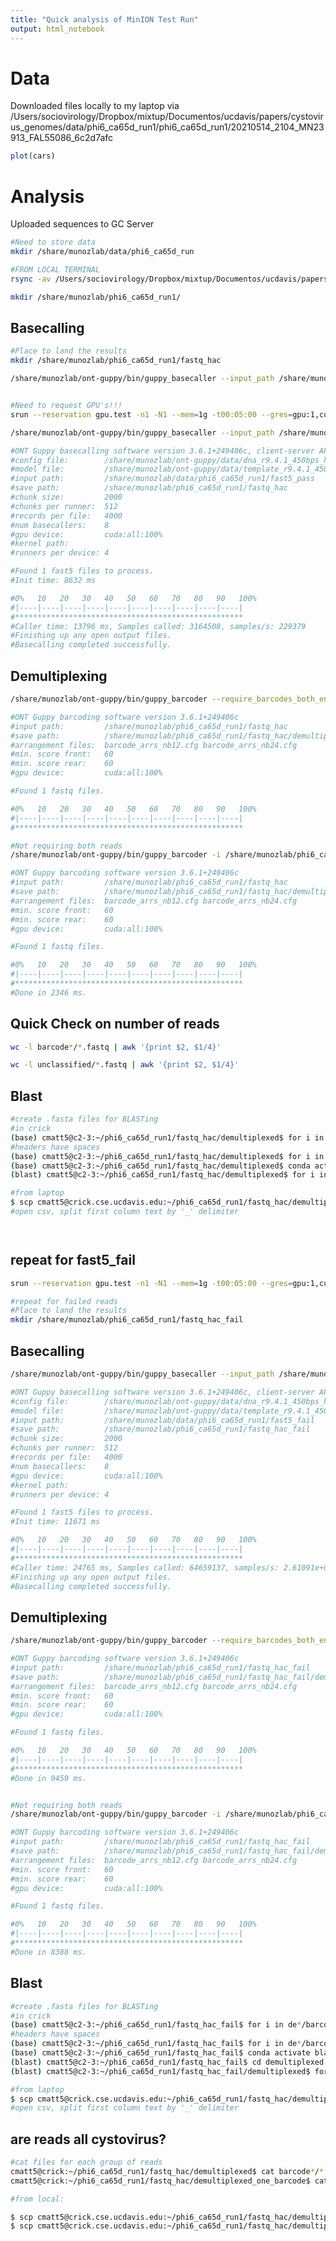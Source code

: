 ```yaml
---
title: "Quick analysis of MinION Test Run"
output: html_notebook
---
```


# Data

Downloaded files locally to my laptop via /Users/sociovirology/Dropbox/mixtup/Documentos/ucdavis/papers/cystovirus_genomes/data/phi6_ca65d_run1/phi6_ca65d_run1/20210514_2104_MN23913_FAL55086_6c2d7afc

```r
plot(cars)
```

# Analysis

Uploaded sequences to GC Server

```bash

#Need to store data
mkdir /share/munozlab/data/phi6_ca65d_run

#FROM LOCAL TERMINAL
rsync -av /Users/sociovirology/Dropbox/mixtup/Documentos/ucdavis/papers/cystovirus_genomes/data/phi6_ca65d_run1/phi6_ca65d_run1/20210514_2104_MN23913_FAL55086_6c2d7afc/ sldmunoz@dumont.genomecenter.ucdavis.edu:/share/munozlab/data/phi6_ca65d_run1

mkdir /share/munozlab/phi6_ca65d_run1/

```


## Basecalling

```bash

#Place to land the results
mkdir /share/munozlab/phi6_ca65d_run1/fastq_hac

/share/munozlab/ont-guppy/bin/guppy_basecaller --input_path /share/munozlab/data/phi6_ca65d_run1/fast5_pass --save_path /share/munozlab/phi6_ca65d_run1/fastq_hac --config dna_r9.4.1_450bps_hac.cfg -x cuda:all:100% --num_callers 8


#Need to request GPU's!!!
srun --reservation gpu.test -n1 -N1 --mem=1g -t00:05:00 --gres=gpu:1,cuda:3.0:1,gpu_mem:100 --pty /bin/bash

/share/munozlab/ont-guppy/bin/guppy_basecaller --input_path /share/munozlab/data/phi6_ca65d_run1/fast5_pass --save_path /share/munozlab/phi6_ca65d_run1/fastq_hac --config dna_r9.4.1_450bps_hac.cfg -x cuda:all:100% --num_callers 8

#ONT Guppy basecalling software version 3.6.1+249406c, client-server API version 1.1.0
#config file:        /share/munozlab/ont-guppy/data/dna_r9.4.1_450bps_hac.cfg
#model file:         /share/munozlab/ont-guppy/data/template_r9.4.1_450bps_hac.jsn
#input path:         /share/munozlab/data/phi6_ca65d_run1/fast5_pass
#save path:          /share/munozlab/phi6_ca65d_run1/fastq_hac
#chunk size:         2000
#chunks per runner:  512
#records per file:   4000
#num basecallers:    8
#gpu device:         cuda:all:100%
#kernel path:        
#runners per device: 4

#Found 1 fast5 files to process.
#Init time: 8632 ms

#0%   10   20   30   40   50   60   70   80   90   100%
#|----|----|----|----|----|----|----|----|----|----|
#***************************************************
#Caller time: 13796 ms, Samples called: 3164508, samples/s: 229379
#Finishing up any open output files.
#Basecalling completed successfully.
```


## Demultiplexing

```bash
/share/munozlab/ont-guppy/bin/guppy_barcoder --require_barcodes_both_ends -i /share/munozlab/phi6_ca65d_run1/fastq_hac -s /share/munozlab/phi6_ca65d_run1/fastq_hac/demultiplexed --arrangements_files "barcode_arrs_nb12.cfg barcode_arrs_nb24.cfg" -x cuda:all:100% --worker_threads 8

#ONT Guppy barcoding software version 3.6.1+249406c
#input path:         /share/munozlab/phi6_ca65d_run1/fastq_hac
#save path:          /share/munozlab/phi6_ca65d_run1/fastq_hac/demultiplexed
#arrangement files:  barcode_arrs_nb12.cfg barcode_arrs_nb24.cfg
#min. score front:   60
#min. score rear:    60
#gpu device:         cuda:all:100%

#Found 1 fastq files.

#0%   10   20   30   40   50   60   70   80   90   100%
#|----|----|----|----|----|----|----|----|----|----|
#***************************************************

#Not requiring both reads
/share/munozlab/ont-guppy/bin/guppy_barcoder -i /share/munozlab/phi6_ca65d_run1/fastq_hac -s /share/munozlab/phi6_ca65d_run1/fastq_hac/demultiplexed_one_barcode --arrangements_files "barcode_arrs_nb12.cfg barcode_arrs_nb24.cfg" -x cuda:all:100% --worker_threads 8

#ONT Guppy barcoding software version 3.6.1+249406c
#input path:         /share/munozlab/phi6_ca65d_run1/fastq_hac
#save path:          /share/munozlab/phi6_ca65d_run1/fastq_hac/demultiplexed_one_barcode
#arrangement files:  barcode_arrs_nb12.cfg barcode_arrs_nb24.cfg
#min. score front:   60
#min. score rear:    60
#gpu device:         cuda:all:100%

#Found 1 fastq files.

#0%   10   20   30   40   50   60   70   80   90   100%
#|----|----|----|----|----|----|----|----|----|----|
#***************************************************
#Done in 2346 ms.

```

## Quick Check on number of reads

```bash

wc -l barcode*/*.fastq | awk '{print $2, $1/4}'

wc -l unclassified/*.fastq | awk '{print $2, $1/4}'

```

## Blast

```bash
#create .fasta files for BLASTing
#in crick
(base) cmatt5@c2-3:~/phi6_ca65d_run1/fastq_hac/demultiplexed$ for i in barcode0*/*.fastq; do sed -n '1~4s/^@/>/p;2~4p' $i > $i.fasta; done
#headers have spaces
(base) cmatt5@c2-3:~/phi6_ca65d_run1/fastq_hac/demultiplexed$ for i in barcode0*/*.fasta; do sed 's, ,_,g' -i $i; done
(base) cmatt5@c2-3:~/phi6_ca65d_run1/fastq_hac/demultiplexed$ conda activate blast
(blast) cmatt5@c2-3:~/phi6_ca65d_run1/fastq_hac/demultiplexed$ for i in barcode*/*.fasta; do blastn -query $i -subject ../../../refs/phi6-ref/phi6ref.fasta -outfmt "10 delim=, qseqid sseqid evalue length score pident mismatch gaps" >> demultiplexed_blast.csv; done

#from laptop
$ scp cmatt5@crick.cse.ucdavis.edu:~/phi6_ca65d_run1/fastq_hac/demultiplexed/demultiplexed_blast.csv ./
#open csv, split first column text by '_' delimiter




```


## repeat for fast5_fail
```bash
srun --reservation gpu.test -n1 -N1 --mem=1g -t00:05:00 --gres=gpu:1,cuda:3.0:1,gpu_mem:100 --pty /bin/bash

#repeat for failed reads
#Place to land the results
mkdir /share/munozlab/phi6_ca65d_run1/fastq_hac_fail
```

## Basecalling 

```bash
/share/munozlab/ont-guppy/bin/guppy_basecaller --input_path /share/munozlab/data/phi6_ca65d_run1/fast5_fail --save_path /share/munozlab/phi6_ca65d_run1/fastq_hac_fail --config dna_r9.4.1_450bps_hac.cfg -x cuda:all:100% --num_callers 8

#ONT Guppy basecalling software version 3.6.1+249406c, client-server API version 1.1.0
#config file:        /share/munozlab/ont-guppy/data/dna_r9.4.1_450bps_hac.cfg
#model file:         /share/munozlab/ont-guppy/data/template_r9.4.1_450bps_hac.jsn
#input path:         /share/munozlab/data/phi6_ca65d_run1/fast5_fail
#save path:          /share/munozlab/phi6_ca65d_run1/fastq_hac_fail
#chunk size:         2000
#chunks per runner:  512
#records per file:   4000
#num basecallers:    8
#gpu device:         cuda:all:100%
#kernel path:
#runners per device: 4

#Found 1 fast5 files to process.
#Init time: 11671 ms

#0%   10   20   30   40   50   60   70   80   90   100%
#|----|----|----|----|----|----|----|----|----|----|
#***************************************************
#Caller time: 24765 ms, Samples called: 64659137, samples/s: 2.61091e+06
#Finishing up any open output files.
#Basecalling completed successfully.
```

## Demultiplexing

```bash
/share/munozlab/ont-guppy/bin/guppy_barcoder --require_barcodes_both_ends -i /share/munozlab/phi6_ca65d_run1/fastq_hac_fail -s /share/munozlab/phi6_ca65d_run1/fastq_hac_fail/demultiplexed --arrangements_files "barcode_arrs_nb12.cfg barcode_arrs_nb24.cfg" -x cuda:all:100% --worker_threads 8

#ONT Guppy barcoding software version 3.6.1+249406c
#input path:         /share/munozlab/phi6_ca65d_run1/fastq_hac_fail
#save path:          /share/munozlab/phi6_ca65d_run1/fastq_hac_fail/demultiplexed
#arrangement files:  barcode_arrs_nb12.cfg barcode_arrs_nb24.cfg
#min. score front:   60
#min. score rear:    60
#gpu device:         cuda:all:100%

#Found 1 fastq files.

#0%   10   20   30   40   50   60   70   80   90   100%
#|----|----|----|----|----|----|----|----|----|----|
#***************************************************
#Done in 9459 ms.


#Not requiring both reads
/share/munozlab/ont-guppy/bin/guppy_barcoder -i /share/munozlab/phi6_ca65d_run1/fastq_hac_fail -s /share/munozlab/phi6_ca65d_run1/fastq_hac_fail/demultiplexed_one_barcode --arrangements_files "barcode_arrs_nb12.cfg barcode_arrs_nb24.cfg" -x cuda:all:100% --worker_threads 8

#ONT Guppy barcoding software version 3.6.1+249406c
#input path:         /share/munozlab/phi6_ca65d_run1/fastq_hac_fail
#save path:          /share/munozlab/phi6_ca65d_run1/fastq_hac_fail/demultiplexed_one_barcode
#arrangement files:  barcode_arrs_nb12.cfg barcode_arrs_nb24.cfg
#min. score front:   60
#min. score rear:    60
#gpu device:         cuda:all:100%

#Found 1 fastq files.

#0%   10   20   30   40   50   60   70   80   90   100%
#|----|----|----|----|----|----|----|----|----|----|
#***************************************************
#Done in 8388 ms.

```


## Blast

```bash
#create .fasta files for BLASTing
#in crick
(base) cmatt5@c2-3:~/phi6_ca65d_run1/fastq_hac_fail$ for i in de*/barcode0*/*.fastq; do sed -n '1~4s/^@/>/p;2~4p' $i > $i.fasta; done
#headers have spaces
(base) cmatt5@c2-3:~/phi6_ca65d_run1/fastq_hac_fail$ for i in de*/barcode0*/*.fasta; do sed 's, ,_,g' -i $i; done
(base) cmatt5@c2-3:~/phi6_ca65d_run1/fastq_hac_fail$ conda activate blast
(blast) cmatt5@c2-3:~/phi6_ca65d_run1/fastq_hac_fail$ cd demultiplexed
(blast) cmatt5@c2-3:~/phi6_ca65d_run1/fastq_hac_fail/demultiplexed$ for i in barcode*/*.fasta; do blastn -query $i -subject ../../refs/phi6-ref/phi6ref.fasta -outfmt "10 delim=, qseqid sseqid evalue length score pident mismatch gaps" >> fail_demultiplexed_blast.csv; done

#from laptop
$ scp cmatt5@crick.cse.ucdavis.edu:~/phi6_ca65d_run1/fastq_hac/demultiplexed/demultiplexed_blast.csv ./
#open csv, split first column text by '_' delimiter

```

## are reads all cystovirus? 
```bash
#cat files for each group of reads
cmatt5@crick:~/phi6_ca65d_run1/fastq_hac/demultiplexed$ cat barcode*/*.fasta >> demultiplexed_2bcd.fasta
cmatt5@crick:~/phi6_ca65d_run1/fastq_hac/demultiplexed_one_barcode$ cat barcode*/*.fasta >> demultiplexed_1bcd.fasta

#from local:

$ scp cmatt5@crick.cse.ucdavis.edu:~/phi6_ca65d_run1/fastq_hac/demultiplexed_one_barcode/*.fasta ./
$ scp cmatt5@crick.cse.ucdavis.edu:~/phi6_ca65d_run1/fastq_hac/demultiplexed/*.fasta ./



```
